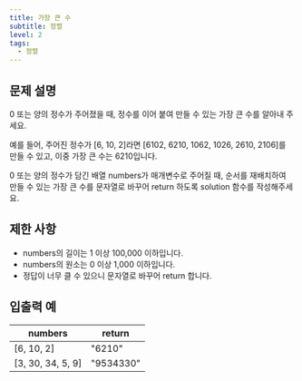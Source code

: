 ```yaml
---
title: 가장 큰 수
subtitle: 정렬
level: 2
tags:
  - 정렬
---
```


## 문제 설명

0 또는 양의 정수가 주어졌을 때, 정수를 이어 붙여 만들 수 있는 가장 큰 수를 알아내 주세요.

예를 들어, 주어진 정수가 \[6, 10, 2\]라면 \[6102, 6210, 1062, 1026, 2610, 2106\]를 만들 수 있고, 이중 가장 큰 수는 6210입니다.

0 또는 양의 정수가 담긴 배열 numbers가 매개변수로 주어질 때, 순서를 재배치하여 만들 수 있는 가장 큰 수를 문자열로 바꾸어 return 하도록 solution 함수를 작성해주세요.

## 제한 사항

- numbers의 길이는 1 이상 100,000 이하입니다.
- numbers의 원소는 0 이상 1,000 이하입니다.
- 정답이 너무 클 수 있으니 문자열로 바꾸어 return 합니다.

## 입출력 예

| numbers             | return    |
| ------------------- | --------- |
| \[6, 10, 2\]        | "6210"    |
| \[3, 30, 34, 5, 9\] | "9534330" |

